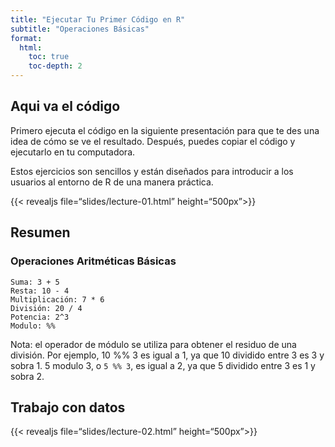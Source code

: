 ```yaml
---
title: "Ejecutar Tu Primer Código en R"
subtitle: "Operaciones Básicas"
format:
  html:
    toc: true
    toc-depth: 2
---
```


## Aqui va el código

Primero ejecuta el código en la siguiente presentación para que te des una idea de cómo se ve el resultado. Después, puedes copiar el código y ejecutarlo en tu computadora.

Estos ejercicios son sencillos y están diseñados para introducir a los usuarios al entorno de R de una manera práctica.

{{< revealjs file="slides/lecture-01.html" height="500px">}}


## Resumen

### Operaciones Aritméticas Básicas

    Suma: 3 + 5
    Resta: 10 - 4
    Multiplicación: 7 * 6
    División: 20 / 4
    Potencia: 2^3
    Modulo: %%

Nota: el operador de módulo se utiliza para obtener el residuo de una división. Por ejemplo, 10 %% 3 es igual a 1, ya que 10 dividido entre 3 es 3 y sobra 1. 5 modulo 3, o `5 %% 3`, es igual a 2, ya que 5 dividido entre 3 es 1 y sobra 2.

## Trabajo con datos

{{< revealjs file="slides/lecture-02.html" height="500px">}}